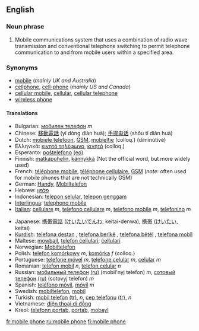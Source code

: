 ==English==

===Noun phrase===
{{en-noun|sg=[[mobile]] [[phone]]}}
#Mobile communications system that uses a combination of radio wave transmission and conventional telephone switching to permit telephone communication to and from mobile users within a specified area.

===Synonyms===
*[[mobile]] (''mainly UK and Australia'')
*[[cellphone]], [[cell-phone]] (''mainly US and Canada'')
*[[cellular mobile]], [[cellular]], [[cellular telephone]]
*[[wireless phone]]

====Translations====
{{top}}
*Bulgarian: [[мобилен телефон]] ''m''
*Chinese: [[移動電話]] (yí dòng diàn huà); [[手提电话]] (shŏu tí diàn huà)
*Dutch: [[mobiele telefoon]], [[GSM]], [[mobieltje]] (colloq.) (diminutive)
*Ελληνικά: [[κινητό τηλέφωνο]], [[κινητό]] (colloq.) 
*Esperanto: [[posxtelefono|poŝtelefono]] [[:eo:posxtelefono|(eo)]]
*Finnish: [[matkapuhelin]], [[kännykkä]] (Not the official word, but more widely used) 
*French: [[téléphone mobile]], [[téléphone cellulaire]], [[GSM]] (''note'': often used for mobile phones that are not technically GSM)
*German: [[Handy]], [[Mobiltelefon]]
*Hebrew: [[פלפון]]
*Indonesian: [[telepon selular]], [[telepon genggam]]
*[[Interlingua]]: [[telephono mobile]]
*[[Italian]]: [[cellulare]] ''m'', [[telefono cellulare]] ''m'', [[telefono mobile]] ''m'', [[telefonino]] ''m''
{{mid}}
*Japanese: [[携帯電話]] ([[けいたいでんわ]], keitai-denwa), [[携帯]] ([[けいたい]], keitai)
*[[Kurdish]]: [[telefona destan]] {{f}}, [[telefona berîkê]] {{f}}, [[telefona bêtêl]] {{f}}, [[telefona mobîl]] {{f}}
*Maltese: [[mowbajl]], [[telefon ċellulari]], [[ċellulari]]
*Norwegian: [[Mobiltelefon]]
*Polish: [[telefon komórkowy]] ''m'', [[komórka]] ''f'' (colloq.)
*Portuguese: [[telefone móvel]] ''m'', [[telefone celular]] ''m'', [[celular]] ''m''
*Romanian: [[telefon mobil]] ''n'', [[telefon celular]] ''n'' 
*Russian: [[мобильный телефон]] [[:ru:мобильный телефон|(ru)]] (mobil'nyj telefon) ''m'', [[сотовый телефон]] [[:ru:сотовый телефон|(ru)]] (sotovyj telefon) ''m''
*Spanish: [[teléfono móvil]], [[móvil]] ''m''
*Swedish: [[mobiltelefon]], [[mobil]]
*Turkish: [[mobil telefon]] [[:tr:mobil telefon|(tr)]], ''n'', [[cep telefonu]] [[:tr:cep telefonu|(tr)]], ''n''
*Vietnamese: [[điện thoại di động]]
*Kreol: [[telefonn portab]],  [[portab]],  [[mobayl]]
{{bottom}}

[[fr:mobile phone]]
[[ru:mobile phone]]
[[fi:mobile phone]]